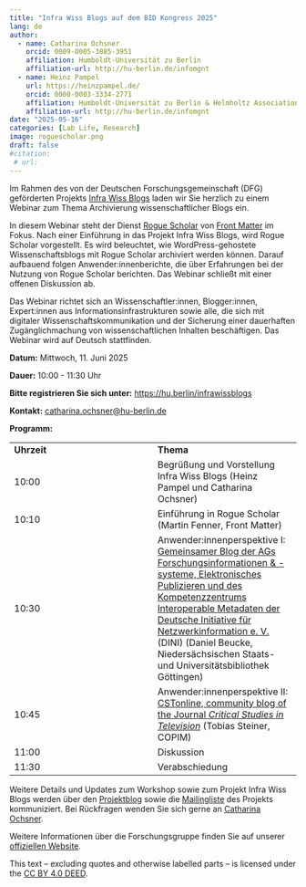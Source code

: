 ```yaml
---
title: "Infra Wiss Blogs auf dem BID Kongress 2025"
lang: de
author:
  - name: Catharina Ochsner
    orcid: 0009-0005-3885-3951
    affiliation: Humboldt-Universität zu Berlin
    affiliation-url: http://hu-berlin.de/infomgnt
  - name: Heinz Pampel
    url: https://heinzpampel.de/
    orcid: 0000-0003-3334-2771
    affiliation: Humboldt-Universität zu Berlin & Helmholtz Association
    affiliation-url: http://hu-berlin.de/infomgnt
date: "2025-05-16"
categories: [Lab Life, Research]
image: roguescholar.png
draft: false
#citation:
 # url: 
---
```


Im Rahmen des von der Deutschen Forschungsgemeinschaft (DFG) geförderten Projekts [Infra Wiss Blogs](https://infrawissblogs.org/) laden wir Sie herzlich zu einem Webinar zum Thema Archivierung wissenschaftlicher Blogs ein.

In diesem Webinar steht der Dienst [Rogue Scholar](https://preview.rogue-scholar.org/de) von [Front Matter](https://front-matter.io/) im Fokus. Nach einer Einführung in das Projekt Infra Wiss Blogs, wird Rogue Scholar vorgestellt. Es wird beleuchtet, wie WordPress-gehostete Wissenschaftsblogs mit Rogue Scholar archiviert werden können. Darauf aufbauend folgen Anwender:innenberichte, die über Erfahrungen bei der Nutzung von Rogue Scholar berichten. Das Webinar schließt mit einer offenen Diskussion ab.

Das Webinar richtet sich an Wissenschaftler:innen, Blogger:innen, Expert:innen aus Informationsinfrastrukturen sowie alle, die sich mit digitaler Wissenschaftskommunikation und der Sicherung einer dauerhaften Zugänglichmachung von wissenschaftlichen Inhalten beschäftigen. Das Webinar wird auf Deutsch stattfinden.

**Datum:** Mittwoch, 11. Juni 2025

**Dauer:** 10:00 - 11:30 Uhr

**Bitte registrieren Sie sich unter:** <https://hu.berlin/infrawissblogs>

**Kontakt:** [catharina.ochsner\@hu-berlin.de](mailto:catharina.ochsner@hu-berlin.de)

**Programm:**

|  |  |
|----|----|
| **Uhrzeit** | **Thema** |
| 10:00 | Begrüßung und Vorstellung Infra Wiss Blogs (Heinz Pampel und Catharina Ochsner) |
| 10:10 | Einführung in Rogue Scholar (Martin Fenner, Front Matter) |
| 10:30 | Anwender:innenperspektive I: [Gemeinsamer Blog der AGs Forschungsinformationen & -systeme, Elektronisches Publizieren und des Kompetenzzentrums Interoperable Metadaten der Deutsche Initiative für Netzwerkinformation e. V.](https://blog.dini.de/EPub_FIS/ueber-uns/) (DINI) (Daniel Beucke, Niedersächsischen Staats- und Universitätsbibliothek Göttingen) |
| 10:45 | Anwender:innenperspektive II: [CSTonline, community blog of the Journal *Critical Studies in Television*](https://cstonline.net/) (Tobias Steiner, COPIM) |
| 11:00 | Diskussion |
| 11:30 | Verabschiedung |

Weitere Details und Updates zum Workshop sowie zum Projekt Infra Wiss Blogs werden über den [Projektblog](https://infrawissblogs.org/) sowie die [Mailingliste](https://www.listserv.dfn.de/sympa/info/infra-wiss-blogs) des Projekts kommuniziert. Bei Rückfragen wenden Sie sich gerne an [Catharina Ochsner](mailto:catharina.ochsner@hu-berlin.de).

Weitere Informationen über die Forschungsgruppe finden Sie auf unserer [offiziellen Website](http://hu.berlin/infomgnt).

This text – excluding quotes and otherwise labelled parts – is licensed under the [CC BY 4.0 DEED](https://creativecommons.org/licenses/by/4.0/deed.de).

